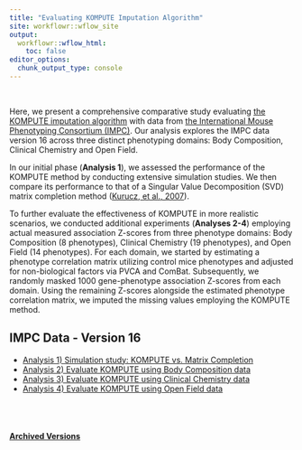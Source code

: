 ```yaml
---
title: "Evaluating KOMPUTE Imputation Algorithm"
site: workflowr::wflow_site
output:
  workflowr::wflow_html:
    toc: false
editor_options:
  chunk_output_type: console
---
```


<br>

Here, we present a comprehensive comparative study evaluating [the KOMPUTE imputation algorithm](https://github.com/statsleelab/kompute) with data from [the International Mouse Phenotyping Consortium (IMPC)](https://www.mousephenotype.org/). Our analysis explores the IMPC data version 16 across three distinct phenotyping domains: Body Composition, Clinical Chemistry and Open Field. 

In our initial phase (**Analysis 1**), we assessed the performance of the KOMPUTE method by conducting extensive simulation studies. We then compare its performance to that of a Singular Value Decomposition (SVD) matrix completion method ([Kurucz, et al., 2007](https://www.cs.uic.edu/~liub/KDD-cup-2007/proceedings/missing-value-Kurucz.pdf)).


To further evaluate the effectiveness of KOMPUTE in more realistic scenarios, we conducted additional experiments (**Analyses 2-4**) employing actual measured association Z-scores from three phenotype domains: Body Composition (8 phenotypes), Clinical Chemistry (19 phenotypes), and Open Field (14 phenotypes). For each domain, we started by estimating a phenotype correlation matrix utilizing control mice phenotypes and adjusted for non-biological factors via PVCA and ComBat. Subsequently, we randomly masked 1000 gene-phenotype association Z-scores from each domain. Using the remaining Z-scores alongside the estimated phenotype correlation matrix, we imputed the missing values employing the KOMPUTE method. 


## IMPC Data - Version 16
* [Analysis 1) Simulation study: KOMPUTE vs. Matrix Completion](kompute_test_sim_v16.html)
* [Analysis 2) Evaluate KOMPUTE using Body Composition data](kompute_test_BC_v16.html)
* [Analysis 3) Evaluate KOMPUTE using Clinical Chemistry data](kompute_test_CC_v16.html)
* [Analysis 4) Evaluate KOMPUTE using Open Field data](kompute_test_OF_v16.html)


<br>
<br>


#### [Archived Versions](archives.html)  



